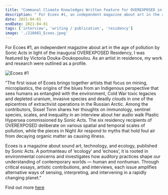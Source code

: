```yaml
---
title: "Communal Climate Knowledges Written Feature for OVEREXPOSED in Ecoes #1 for Sonic Acts"
description: " For Ecoes #1, an independent magazine about art in the age of pollution by Sonic Acts in light of the inaugural OVEREXPOSED Residency, I was featured by Victoria Douka-Doukopoulou. As an artist in residence, my work and research were outlined as a profile."
date: 2021-04-01
endDate: 2021-04-01
tags: ['interview', 'writing / publication', 'residency']
image: './210401_Ecoes.jpeg'
---
```


For Ecoes #1, an independent magazine about art in the age of pollution by Sonic Acts in light of the inaugural OVEREXPOSED Residency, I was featured by Victoria Douka-Doukopoulou. As an artist in residence, my work and research were outlined as a profile. 

![Ecoes #1](210401_Ecoes.png)

"The first issue of Ecoes brings together artists that focus on mining, microplastics, the origins of the blues from an Indigenous perspective that sees humans as entangled with the environment, Cold War toxic legacies and depleted uranium, invasive species and deadly clouds in one of the epicentres of extractivist operations in the Russian Arctic. Among the contributors, Sissel Tonn shares her thoughts on immunology, sentinel species, scales, and inequality in an interview about her audio walk Plastic Hypersea commissioned by Sonic Acts. The six residency recipients of OVEREXPOSED deliberate on various spatial and temporal scales of pollution, while the pieces in Night Air respond to myths that hold foul air from decaying organic matter as causing illness.

Ecoes is a magazine about sound art, technology, and ecology, published by Sonic Acts. A portmanteau of ‘ecology’ and ‘echoes’, it is rooted in environmental concerns and investigates how auditory practices shape our understanding of contemporary worlds — human and nonhuman. Through critical essays, artistic contributions, and interviews, each issue amplifies alternative ways of sensing, interpreting, and intervening in a rapidly changing planet." 

Find out more [here](https://shop.sonicacts.com/product/ecoes)